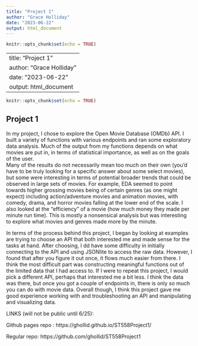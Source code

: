 ```yaml
---
title: "Project 1"
author: "Grace Holliday"
date: "2023-06-22"
output: html_document
---
```


```r
knitr::opts_chunk$set(echo = TRUE)
```
---
title: "Project 1"
author: "Grace Holliday"
date: "2023-06-22"
output: html_document
---

```r
knitr::opts_chunk$set(echo = TRUE)
```

## Project 1 

In my project, I chose to explore the Open Movie Database (OMDb) API.  I built 
a variety of functions with various endpoints and ran some exploratory data 
analysis.  Much of the output from my functions depends on what movies are put 
in, in terms of statistical importance, as well as on the goals of the user.  
Many of the results do not necessarily mean too much on their own (you’d have
to be truly looking for a specific answer about some select movies), but some 
were interesting in terms of potential broader trends that could be observed in 
large sets of movies.  For example, EDA seemed to point towards higher 
grossing movies being of certain genres (as one might expect) including 
action/adventure movies and animation movies, with comedy, drama, and horror 
movies falling at the lower end of the scale.  I also looked at the “efficiency”
of a movie (how much money they made per minute run time).  This is mostly a 
nonsensical analysis but was interesting to explore what movies and genres made
more by the minute.  

In terms of the process behind this project, I began by looking at examples are 
trying to choose an API that both interested me and made sense for the tasks at 
hand.  After choosing, I dd have some difficulty in initially connecting to the 
API and using JSONlite to access the raw data.  However, I found that after you
figure it out once, it flows much easier from there.  I think the most difficult
part was constructing meaningful functions out of the limited data that I had 
access to.  If I were to repeat this project, I would pick a different API, 
perhaps that interested me a bit less.  I think the data was there, but once 
you got a couple of endpoints in, there is only so much you can do with movie 
data.  Overall though, I think this project gave me good experience working 
with and troubleshooting an API and manipulating and visualizing data.

LINKS (will not be public until 6/25):

Github pages repo :
https://ghollid.github.io/ST558Project1/

Regular repo:
https://github.com/ghollid/ST558Project1